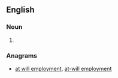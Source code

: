 ==English==

===Noun===
{{en-noun|head=[[employment]]-[[at]]-[[will]]|-}}

#{{alternative form of|employment at will}}

===Anagrams===
* [[at will employment#English|at will employment]], [[at-will employment#English|at-will employment]]